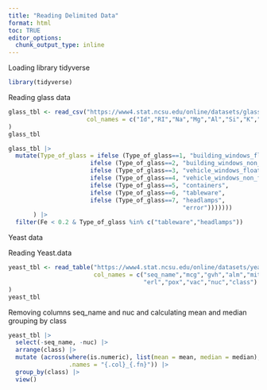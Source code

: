 ```yaml
---
title: "Reading Delimited Data"
format: html
toc: TRUE
editor_options: 
  chunk_output_type: inline
---
```


Loading library tidyverse
```r
library(tidyverse)
```
Reading glass data
```r
glass_tbl <- read_csv("https://www4.stat.ncsu.edu/online/datasets/glass.data",
                      col_names = c("Id","RI","Na","Mg","Al","Si","K","Ca","Ba","Fe", "Type_of_glass")
)
glass_tbl
```
```r
glass_tbl |>
  mutate(Type_of_glass = ifelse (Type_of_glass==1, "building_windows_float_processed",
                       ifelse (Type_of_glass==2, "building_windows_non_float_processed",
                       ifelse (Type_of_glass==3, "vehicle_windows_float_processed",
                       ifelse (Type_of_glass==4, "vehicle_windows_non_float_processed",
                       ifelse (Type_of_glass==5, "containers",
                       ifelse (Type_of_glass==6, "tableware",
                       ifelse (Type_of_glass==7, "headlamps",
                                                 "error")))))))
       ) |>
  filter(Fe < 0.2 & Type_of_glass %in% c("tableware","headlamps"))

```
Yeast data

Reading Yeast.data
```r
yeast_tbl <- read_table("https://www4.stat.ncsu.edu/online/datasets/yeast.data",
                        col_names = c("seq_name","mcg","gvh","alm","mit",
                                      "erl","pox","vac","nuc","class")
)
yeast_tbl
```
Removing columns seq_name and nuc and calculating mean and median grouping by class
```r
yeast_tbl |>
  select(-seq_name, -nuc) |>
  arrange(class) |>
  mutate (across(where(is.numeric), list(mean = mean, median = median),
                 .names = "{.col}_{.fn}")) |>
  group_by(class) |>
  view()
```



